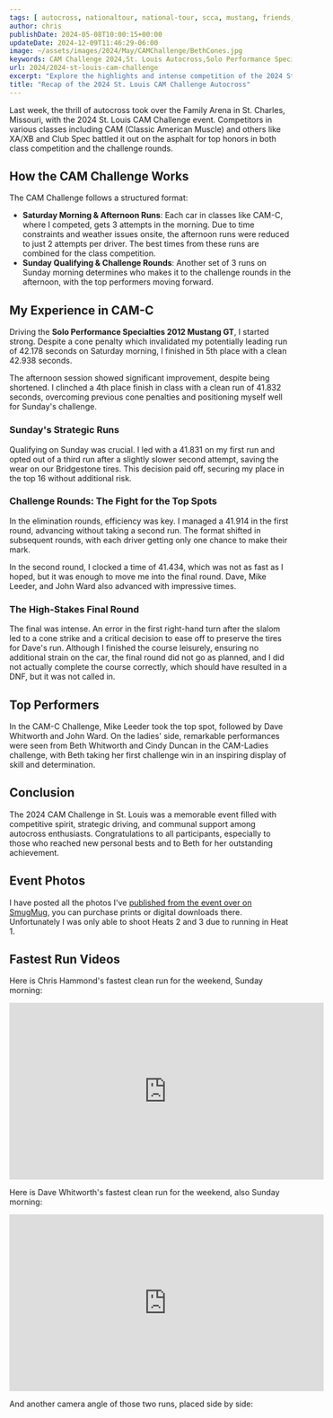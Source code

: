 ```yaml
---
tags: [ autocross, nationaltour, national-tour, scca, mustang, friends, st.louis, local, cam ]
author: chris
publishDate: 2024-05-08T10:00:15+00:00
updateDate: 2024-12-09T11:46:29-06:00
image: ~/assets/images/2024/May/CAMChallenge/BethCones.jpg
keywords: CAM Challenge 2024,St. Louis Autocross,Solo Performance Specialties Mustang GT,Classic American Muscle autocross,CAM-C autocross results,Autocross driving tips,Competitive autocross event,Family Arena autocross,Bridgestone tires in racing,Autocross challenge rounds
url: 2024/2024-st-louis-cam-challenge
excerpt: "Explore the highlights and intense competition of the 2024 St. Louis CAM Challenge Autocross. Discover who excelled in the CAM classes and more!"
title: "Recap of the 2024 St. Louis CAM Challenge Autocross"
---
```


Last week, the thrill of autocross took over the Family Arena in St. Charles, Missouri, with the 2024 St. Louis CAM Challenge event. Competitors in various classes including CAM (Classic American Muscle) and others like XA/XB and Club Spec battled it out on the asphalt for top honors in both class competition and the challenge rounds.

## How the CAM Challenge Works

The CAM Challenge follows a structured format:

- **Saturday Morning & Afternoon Runs**: Each car in classes like CAM-C, where I competed, gets 3 attempts in the morning. Due to time constraints and weather issues onsite, the afternoon runs were reduced to just 2 attempts per driver. The best times from these runs are combined for the class competition.
- **Sunday Qualifying & Challenge Rounds**: Another set of 3 runs on Sunday morning determines who makes it to the challenge rounds in the afternoon, with the top performers moving forward.

<a href="https://photos.rainbowmarks.com/2024/Autocross/STL-CAM-Challenge">
    <WindImage 
        src="~/assets/images/2024/May/CAMChallenge/CAMChallenge-1.jpg" 
        alt="Elizabeth Whitwork, CAM-C Ladies 2012 Mustang GT" 
        title="Elizabeth Whitwork, CAM-C Ladies 2012 Mustang GT"
        width={600} 
        height={400} 
        layout="responsive" 
format="webp"
    />
</a>

## My Experience in CAM-C

Driving the **Solo Performance Specialties 2012 Mustang GT**, I started strong. Despite a cone penalty which invalidated my potentially leading run of 42.178 seconds on Saturday morning, I finished in 5th place with a clean 42.938 seconds.

The afternoon session showed significant improvement, despite being shortened. I clinched a 4th place finish in class with a clean run of 41.832 seconds, overcoming previous cone penalties and positioning myself well for Sunday's challenge.

<a href="https://photos.rainbowmarks.com/2024/Autocross/STL-CAM-Challenge">
    <WindImage 
        src="~/assets/images/2024/May/CAMChallenge/CAMChallenge-2.jpg" 
        alt="Adam Buffa Toyota Supra" 
        title="Adam Buffa Toyota Supra"
        width={600} 
        height={400} 
        layout="responsive" 
format="webp"
    />
</a>


### Sunday's Strategic Runs

Qualifying on Sunday was crucial. I led with a 41.831 on my first run and opted out of a third run after a slightly slower second attempt, saving the wear on our Bridgestone tires. This decision paid off, securing my place in the top 16 without additional risk.

<a href="https://photos.rainbowmarks.com/2024/Autocross/STL-CAM-Challenge">
    <WindImage 
        src="~/assets/images/2024/May/CAMChallenge/CAMChallenge-3.jpg" 
        alt="Subaru WRX" 
        title="Subaru WRX"
        width={600} 
        height={400} 
        layout="responsive" 
format="webp"
    />
</a>

### Challenge Rounds: The Fight for the Top Spots

In the elimination rounds, efficiency was key. I managed a 41.914 in the first round, advancing without taking a second run. The format shifted in subsequent rounds, with each driver getting only one chance to make their mark. 

In the second round, I clocked a time of 41.434, which was not as fast as I hoped, but it was enough to move me into the final round. Dave, Mike Leeder, and John Ward also advanced with impressive times.

<a href="https://photos.rainbowmarks.com/2024/Autocross/STL-CAM-Challenge">
    <WindImage 
        src="~/assets/images/2024/May/CAMChallenge/CAMChallenge-4.jpg" 
        alt="Emily, Mazda Miata" 
        title="Emily, Mazda Miata"
        width={600} 
        height={400} 
        layout="responsive" 
format="webp"
    />
</a>

### The High-Stakes Final Round

The final was intense. An error in the first right-hand turn after the slalom led to a cone strike and a critical decision to ease off to preserve the tires for Dave's run. Although I finished the course leisurely, ensuring no additional strain on the car, the final round did not go as planned, and I did not actually complete the course correctly, which should have resulted in a DNF, but it was not called in.

<a href="https://photos.rainbowmarks.com/2024/Autocross/STL-CAM-Challenge">
<WindImage 
        src="~/assets/images/2024/May/CAMChallenge/CAMChallenge-5.jpg" 
        alt="Chris Lybarger C6 Corvette" 
        title="Chris Lybarger C6 Corvette"
        width={600} 
        height={400} 
        layout="responsive" 
format="webp"
    />
</a>

## Top Performers

In the CAM-C Challenge, Mike Leeder took the top spot, followed by Dave Whitworth and John Ward. On the ladies' side, remarkable performances were seen from Beth Whitworth and Cindy Duncan in the CAM-Ladies challenge, with Beth taking her first challenge win in an inspiring display of skill and determination.

## Conclusion

The 2024 CAM Challenge in St. Louis was a memorable event filled with competitive spirit, strategic driving, and communal support among autocross enthusiasts. Congratulations to all participants, especially to those who reached new personal bests and to Beth for her outstanding achievement.

## Event Photos
I have posted all the photos I've [published from the event over on SmugMug](https://photos.rainbowmarks.com/2024/Autocross/STL-CAM-Challenge), you can purchase prints or digital downloads there. Unfortunately I was only able to shoot Heats 2 and 3 due to running in Heat 1.

## Fastest Run Videos
Here is Chris Hammond's fastest clean run for the weekend, Sunday morning:
<iframe width="560" height="315" src="https://www.youtube.com/embed/IXzWOJWbMtg?si=wIIymISDcee-j8Xu" title="YouTube video player" frameborder="0" allow="accelerometer; autoplay; clipboard-write; encrypted-media; gyroscope; picture-in-picture; web-share" referrerpolicy="strict-origin-when-cross-origin" allowfullscreen></iframe>

Here is Dave Whitworth's fastest clean run for the weekend, also Sunday morning:
<iframe width="560" height="315" src="https://www.youtube.com/embed/O6D6v2-ldEo?si=hePmrggWv9XH153L" title="YouTube video player" frameborder="0" allow="accelerometer; autoplay; clipboard-write; encrypted-media; gyroscope; picture-in-picture; web-share" referrerpolicy="strict-origin-when-cross-origin" allowfullscreen></iframe>

And another camera angle of those two runs, placed side by side:
